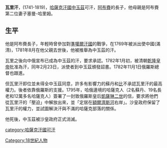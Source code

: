 {{Unreferenced|time=2021-05-03T06:18:57+00:00}}
'''瓦里汗'''，(1741-1819)，[[哈薩克汗國|哈薩克汗國]][[中玉茲|中玉茲]]可汗，[[阿布賚|阿布賚]]的長子，他母親是阿布賚第二位妻子塞曼-哈里姆。

==生平==
他是阿布賚長子，年輕時曾參加對[[準噶爾汗國|準噶爾汗國]]的戰爭，在1769年被派出使中國(滿清)，1781年8月在他父親去世後，他被推舉為中玉茲的汗。

瓦里之後向中俄宣布已成為中玉茲的汗，要求承認。1782年1月初，被清朝[[乾隆皇帝|乾隆皇帝]]批准為汗，同年2月23日，派使者到中玉茲頒發詔書。1782年11月1日俄羅斯總督也跟進。

但瓦里汗即位並未得全中玉茲同意，許多有影響力的蘇丹和[[比|比]]不承認瓦里汗的最高權力。後者依靠俄羅斯的支援。1795年，哈俄邊境的哈薩克人（2名蘇丹、19名長老和12萬多名哈薩克人）簽署了一封致俄羅斯皇后[[凱薩琳二世|凱薩琳二世]]的信，要求將他們從瓦里汗的「壓迫」中解放出來，並「定居在[[額爾濟斯河|額爾濟斯河]]右岸」。沙皇政府保留了瓦里汗的權力，並試圖解決汗與不滿的哈薩克部落的關係。

他死後，中玉茲被沙皇政府正式消滅。

[[category:哈薩克汗國可汗|category:哈薩克汗國可汗]]
[[Category:18世紀人物|Category:18世紀人物]]